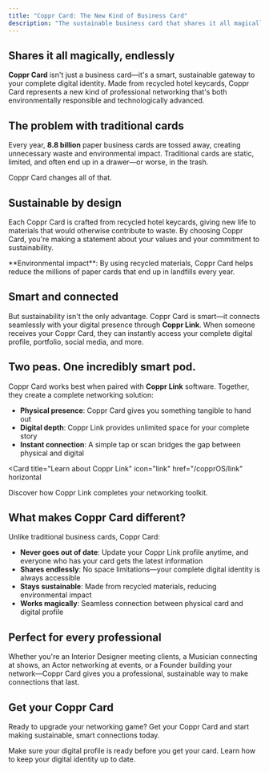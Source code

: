 ```yaml
---
title: "Coppr Card: The New Kind of Business Card"
description: "The sustainable business card that shares it all magically, endlessly"
---
```


## Shares it all magically, endlessly

**Coppr Card** isn't just a business card—it's a smart, sustainable gateway to your complete digital identity. Made from recycled hotel keycards, Coppr Card represents a new kind of professional networking that's both environmentally responsible and technologically advanced.

## The problem with traditional cards

Every year, **8.8 billion** paper business cards are tossed away, creating unnecessary waste and environmental impact. Traditional cards are static, limited, and often end up in a drawer—or worse, in the trash.

Coppr Card changes all of that.

## Sustainable by design

Each Coppr Card is crafted from recycled hotel keycards, giving new life to materials that would otherwise contribute to waste. By choosing Coppr Card, you're making a statement about your values and your commitment to sustainability.

<Note>
  **Environmental impact**: By using recycled materials, Coppr Card helps reduce the millions of paper cards that end up in landfills every year.
</Note>

## Smart and connected

But sustainability isn't the only advantage. Coppr Card is smart—it connects seamlessly with your digital presence through **Coppr Link**. When someone receives your Coppr Card, they can instantly access your complete digital profile, portfolio, social media, and more.

## Two peas. One incredibly smart pod.

Coppr Card works best when paired with **Coppr Link** software. Together, they create a complete networking solution:

- **Physical presence**: Coppr Card gives you something tangible to hand out
- **Digital depth**: Coppr Link provides unlimited space for your complete story
- **Instant connection**: A simple tap or scan bridges the gap between physical and digital

<Card
  title="Learn about Coppr Link"
  icon="link"
  href="/copprOS/link"
  horizontal
>
  Discover how Coppr Link completes your networking toolkit.
</Card>

## What makes Coppr Card different?

Unlike traditional business cards, Coppr Card:

- **Never goes out of date**: Update your Coppr Link profile anytime, and everyone who has your card gets the latest information
- **Shares endlessly**: No space limitations—your complete digital identity is always accessible
- **Stays sustainable**: Made from recycled materials, reducing environmental impact
- **Works magically**: Seamless connection between physical card and digital profile

## Perfect for every professional

Whether you're an Interior Designer meeting clients, a Musician connecting at shows, an Actor networking at events, or a Founder building your network—Coppr Card gives you a professional, sustainable way to make connections that last.

## Get your Coppr Card

Ready to upgrade your networking game? Get your Coppr Card and start making sustainable, smart connections today.

<CardGroup cols={2}>

<Card title="Set up your Coppr Link" icon="link" href="/copprOS/link">
  Make sure your digital profile is ready before you get your card.
</Card>

<Card title="Manage your profile" icon="sliders" href="/copprOS/dashboard">
  Learn how to keep your digital identity up to date.
</Card>

</CardGroup>

